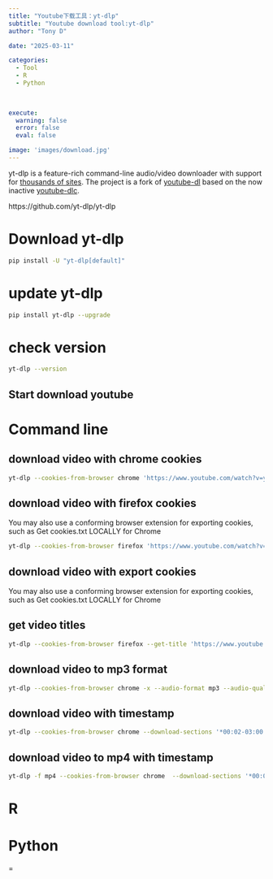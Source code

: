 ```yaml
---
title: "Youtube下载工具：yt-dlp"
subtitle: "Youtube download tool:yt-dlp"
author: "Tony D"

date: "2025-03-11"

categories: 
  - Tool
  - R
  - Python
  

  
execute:
  warning: false
  error: false
  eval: false

image: 'images/download.jpg'
---
```


yt-dlp is a feature-rich command-line audio/video downloader with support for [thousands of sites](https://github.com/yt-dlp/yt-dlp/blob/master/supportedsites.md). The project is a fork of [youtube-dl](https://github.com/ytdl-org/youtube-dl) based on the now inactive [youtube-dlc](https://github.com/blackjack4494/yt-dlc).

https://github.com/yt-dlp/yt-dlp

# Download yt-dlp


```bash
pip install -U "yt-dlp[default]"
```

# update yt-dlp

```bash
pip install yt-dlp --upgrade
```

# check version

```bash
yt-dlp --version
```


## Start download youtube

::: panel-tabset


# Command line


## download video with chrome cookies

```bash
yt-dlp --cookies-from-browser chrome 'https://www.youtube.com/watch?v=yBl8UdSav5Y'
```




## download video with firefox cookies
 
You may also use a conforming browser extension for exporting cookies, such as Get cookies.txt LOCALLY for Chrome
 
```bash
yt-dlp --cookies-from-browser firefox 'https://www.youtube.com/watch?v=yBl8UdSav5Y'
```



## download video with export cookies
 
You may also use a conforming browser extension for exporting cookies, such as Get cookies.txt LOCALLY for Chrome


## get video titles

```bash
yt-dlp --cookies-from-browser firefox --get-title 'https://www.youtube.com/watch?v=yBl8UdSav5Y'
```


## download video to mp3 format

```bash
yt-dlp --cookies-from-browser chrome -x --audio-format mp3 --audio-quality 0 'https://www.youtube.com/watch?v=FkOpwodhROI'
```

## download video with timestamp


```bash
yt-dlp --cookies-from-browser chrome --download-sections '*00:02-03:00' 'https://www.youtube.com/watch?v=FkOpwodhROI'
```


## download video to mp4 with timestamp


```bash
yt-dlp -f mp4 --cookies-from-browser chrome  --download-sections '*00:02-03:00'  'https://www.youtube.com/watch?v=FkOpwodhROI'
```



# R

# Python

:::

=


